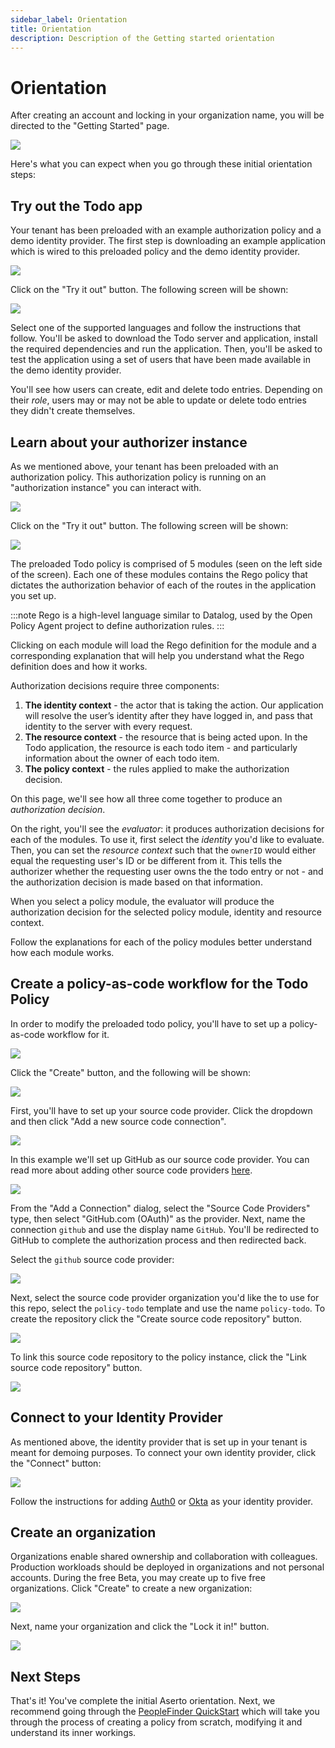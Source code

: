 ```yaml
---
sidebar_label: Orientation
title: Orientation
description: Description of the Getting started orientation
---
```


# Orientation

After creating an account and locking in your organization name, you will be directed to the "Getting Started" page.

<img src="/getting-started-page.png" />

Here's what you can expect when you go through these initial orientation steps:

## Try out the Todo app
Your tenant has been preloaded with an example authorization policy and a demo identity provider. The first step is downloading an example application which is wired to this preloaded policy and the demo identity provider.

<img src="/step-try-todo-app.png" />

Click on the "Try it out" button. The following screen will be shown:

<img src="/download-todo-app.png" />

Select one of the supported languages and follow the instructions that follow. You'll be asked to download the Todo server and application, install the required dependencies and run the application. Then, you'll be asked to test the application using a set of users that have been made available in the demo identity provider.

You'll see how users can create, edit and delete todo entries. Depending on their _role_, users may or may not be able to update or delete todo entries they didn't create themselves.

## Learn about your authorizer instance

As we mentioned above, your tenant has been preloaded with an authorization policy. This authorization policy is running on an "authorization instance" you can interact with.

<img src="/step-learn-about-authorizer.png" />

Click on the "Try it out" button. The following screen will be shown:

<img src="/todo-orientation-page.png" />

The preloaded Todo policy is comprised of 5 modules (seen on the left side of the screen). Each one of these modules contains the Rego policy that dictates the authorization behavior of each of the routes in the application you set up.

:::note
Rego is a high-level language similar to Datalog, used by the Open Policy Agent project to define authorization rules.
:::

Clicking on each module will load the Rego definition for the module and a corresponding explanation that will help you understand what the Rego definition does and how it works.

Authorization decisions require three components:

1. **The identity context** - the actor that is taking the action. Our application will resolve the user’s identity after they have logged in, and pass that identity to the server with every request.
2. **The resource context** - the resource that is being acted upon. In the Todo application, the resource is each todo item - and particularly information about the owner of each todo item.
3. **The policy context** - the rules applied to make the authorization decision.

On this page, we'll see how all three come together to produce an _authorization decision_.

On the right, you'll see the _evaluator_: it produces authorization decisions for each of the modules. To use it, first select the _identity_ you'd like to evaluate. Then, you can set the _resource context_ such that the `ownerID` would either equal the requesting user's ID or be different from it. This tells the authorizer whether the requesting user owns the the todo entry or not - and the authorization decision is made based on that information.

When you select a policy module, the evaluator will produce the authorization decision for the selected policy module, identity and resource context.

Follow the explanations for each of the policy modules better understand how each module works.

## Create a policy-as-code workflow for the Todo Policy

In order to modify the preloaded todo policy, you'll have to set up a policy-as-code workflow for it.

<img src="/step-create-policy-as-code-flow.png" />

Click the "Create" button, and the following will be shown:

<img src="/set-source-code-create-repo.png" />

First, you'll have to set up your source code provider. Click the dropdown and then click "Add a new source code connection".

<img src="/add-source-code-provider-dialog.png" />

In this example we'll set up GitHub as our source code provider. You can read more about adding other source code providers [here](/docs/aserto-console/connections/overview).

<img src="/add-connection-scc-github.png" />

From the "Add a Connection" dialog, select the "Source Code Providers" type, then select "GitHub.com (OAuth)" as the provider. Next, name the connection `github` and use the display name `GitHub`. You'll be redirected to GitHub to complete the authorization process and then redirected back.

Select the `github` source code provider:

<img src="/select-github-connection.png" />

Next, select the source code provider organization you'd like the to use for this repo, select the `policy-todo` template and use the name `policy-todo`. To create the repository click the "Create source code repository" button.

<img src="/select-org-and-repo-todo.png" />

To link this source code repository to the policy instance, click the "Link source code repository" button.

<img src="/link-source-code-repo.png" />

## Connect to your Identity Provider

As mentioned above, the identity provider that is set up in your tenant is meant for demoing purposes. To connect your own identity provider, click the "Connect" button:

<img src="/step-connect-idp.png" />

Follow the instructions for adding [Auth0](/docs/aserto-console/connections/setup-auth0) or [Okta](/docs/aserto-console/connections/setup-okta) as your identity provider.

## Create an organization

Organizations enable shared ownership and collaboration with colleagues. Production workloads should be deployed in organizations and not personal accounts. During the free Beta, you may create up to five free organizations. Click "Create" to create a new organization:

<img src="/step-create-organization.png" />

Next, name your organization and click the "Lock it in!" button.

<img src="/create-organization-dialog.png" />

## Next Steps
That's it! You've complete the initial Aserto orientation. Next, we recommend going through the [PeopleFinder QuickStart](/docs/getting-started/peoplefinder/peoplefinder-overview) which will take you through the process of creating a policy from scratch, modifying it and understand its inner workings.